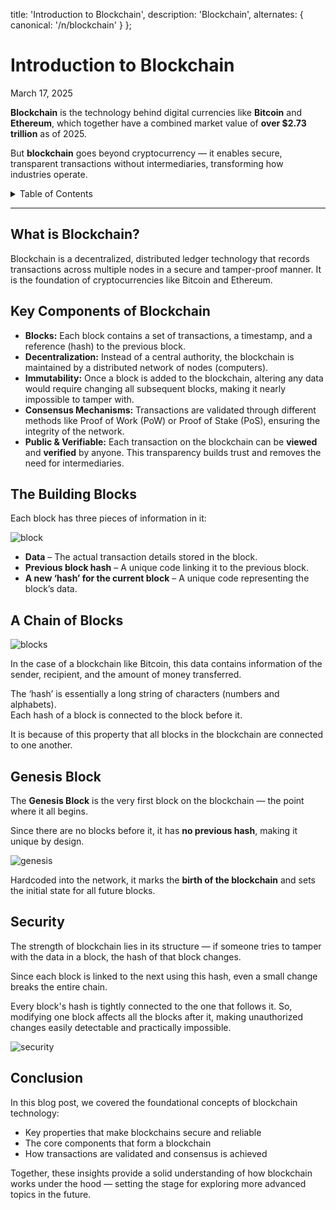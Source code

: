 
  title: 'Introduction to Blockchain',
  description: 'Blockchain',
  alternates: {
    canonical: '/n/blockchain'
  }
};

# Introduction to Blockchain
<span className="italic text-sm text-gray-500">March 17, 2025</span>  

<AnimatedName />

**Blockchain** is the technology behind digital currencies like **Bitcoin** and **Ethereum**, which together have a combined market value of **over $2.73 trillion** as of 2025.

But **blockchain** goes beyond cryptocurrency — it enables secure, transparent transactions without intermediaries, transforming how industries operate.

<details className="mb-4">
  <summary className="text-gray-600 dark:text-gray-400 text-[16px] font-semibold cursor-pointer">Table of Contents</summary>
  <ul className="list-disc pl-6 mt-2 text-gray-500 dark:text-gray-400 text-[15px] space-y-1">
    <li><a href="#what-is-blockchain" className="hover:text-blue-500">What is Blockchain?</a></li>
    <li><a href="#key-components-of-blockchain" className="hover:text-blue-500">Key Components of Blockchain</a></li>
    <li><a href="#the-building-blocks" className="hover:text-blue-500">The Building Blocks</a></li>
    <li><a href="#a-chain-of-blocks" className="hover:text-blue-500">A Chain of Blocks</a></li>
    <li><a href="#genesis-block" className="hover:text-blue-500">Genesis Block</a></li>
    <li><a href="#security" className="hover:text-blue-500">Security</a></li>
    <li><a href="#conclusion" className="hover:text-blue-500">Conclusion</a></li>
  </ul>
</details>

---

<h2 id="what-is-blockchain" className="text-xl font-semibold mt-8 mb-2">What is Blockchain?</h2>

Blockchain is a decentralized, distributed ledger technology that records transactions across multiple nodes in a secure and tamper-proof manner. It is the foundation of cryptocurrencies like Bitcoin and Ethereum.

<h2 id="key-components-of-blockchain" className="text-xl font-semibold mt-8 mb-2">Key Components of Blockchain</h2>

- **Blocks:** Each block contains a set of transactions, a timestamp, and a reference (hash) to the previous block.  
- **Decentralization:** Instead of a central authority, the blockchain is maintained by a distributed network of nodes (computers).  
- **Immutability:** Once a block is added to the blockchain, altering any data would require changing all subsequent blocks, making it nearly impossible to tamper with.  
- **Consensus Mechanisms:** Transactions are validated through different methods like Proof of Work (PoW) or Proof of Stake (PoS), ensuring the integrity of the network.  
- **Public & Verifiable:** Each transaction on the blockchain can be **viewed** and **verified** by anyone. This transparency builds trust and removes the need for intermediaries.

<h2 id="the-building-blocks" className="text-xl font-semibold mt-8 mb-2">The Building Blocks</h2>

Each block has three pieces of information in it:

<div className="border border-gray-200 rounded-md p-4 bg-white">
  <Image src={block} alt="block" />
</div>

- **Data** – The actual transaction details stored in the block.  
- **Previous block hash** – A unique code linking it to the previous block.  
- **A new ‘hash’ for the current block** – A unique code representing the block’s data.

<h2 id="a-chain-of-blocks" className="text-xl font-semibold mt-8 mb-2">A Chain of Blocks</h2>

<div className="border border-gray-200 rounded-md p-4 bg-white">
  <Image src={blocks} alt="blocks" />
</div>

In the case of a blockchain like Bitcoin, this data contains information of the sender, recipient, and the amount of money transferred.

The ‘hash’ is essentially a long string of characters (numbers and alphabets).  
Each hash of a block is connected to the block before it.

It is because of this property that all blocks in the blockchain are connected to one another.

<h2 id="genesis-block" className="text-xl font-semibold mt-8 mb-2">Genesis Block</h2>

The **Genesis Block** is the very first block on the blockchain — the point where it all begins.

Since there are no blocks before it, it has **no previous hash**, making it unique by design.

<div className="border border-gray-200 rounded-md p-4 bg-white">
  <Image src={genesis} alt="genesis" />
</div>

Hardcoded into the network, it marks the **birth of the blockchain** and sets the initial state for all future blocks.

<h2 id="security" className="text-xl font-semibold mt-8 mb-2">Security</h2>

The strength of blockchain lies in its structure — if someone tries to tamper with the data in a block, the hash of that block changes.

Since each block is linked to the next using this hash, even a small change breaks the entire chain.

Every block's hash is tightly connected to the one that follows it. So, modifying one block affects all the blocks after it, making unauthorized changes easily detectable and practically impossible.

<div className="border border-gray-200 rounded-md p-4 bg-white">
  <Image src={Security} alt="security" />
</div>

<h2 id="conclusion" className="text-xl font-semibold mt-8 mb-2">Conclusion</h2>

In this blog post, we covered the foundational concepts of blockchain technology:

- Key properties that make blockchains secure and reliable  
- The core components that form a blockchain  
- How transactions are validated and consensus is achieved  

Together, these insights provide a solid understanding of how blockchain works under the hood — setting the stage for exploring more advanced topics in the future.
